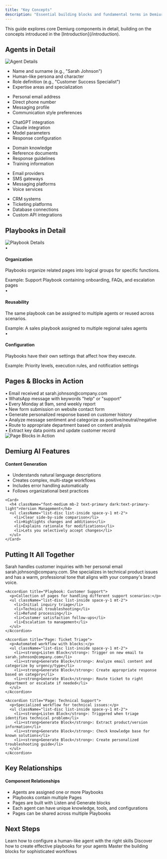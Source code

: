 ```yaml
---
title: "Key Concepts"
description: "Essential building blocks and fundamental terms in Demiurg"
---
```


<Note>
  This guide explores core Demiurg components in detail, building on the concepts introduced in the [Introduction](/introduction).
</Note>

## Agents in Detail

<Frame>
  <img src="/images/agent-detail.png" alt="Agent Details" className="rounded-lg" />
</Frame>

<Tabs>
  <Tab title="Identity">
    <CardGroup cols={2}>
      <Card title="Basic Information">
        <ul className="list-disc list-inside space-y-1 mt-2">
          <li>Name and surname (e.g., "Sarah Johnson")</li>
          <li>Human-like persona and character</li>
          <li>Role definition (e.g., "Customer Success Specialist")</li>
          <li>Expertise areas and specialization</li>
        </ul>
      </Card>
      <Card title="Communication">
        <ul className="list-disc list-inside space-y-1 mt-2">
          <li>Personal email address</li>
          <li>Direct phone number</li>
          <li>Messaging profile</li>
          <li>Communication style preferences</li>
        </ul>
      </Card>
    </CardGroup>
  </Tab>
  
  <Tab title="AI & Knowledge">
    <CardGroup cols={2}>
      <Card title="AI Tools">
        <ul className="list-disc list-inside space-y-1 mt-2">
          <li>ChatGPT integration</li>
          <li>Claude integration</li>
          <li>Model parameters</li>
          <li>Response configuration</li>
        </ul>
      </Card>
      <Card title="Knowledge Base">
        <ul className="list-disc list-inside space-y-1 mt-2">
          <li>Domain knowledge</li>
          <li>Reference documents</li>
          <li>Response guidelines</li>
          <li>Training information</li>
        </ul>
      </Card>
    </CardGroup>
  </Tab>
  
  <Tab title="Integrations">
    <CardGroup cols={2}>
      <Card title="Communication Tools">
        <ul className="list-disc list-inside space-y-1 mt-2">
          <li>Email providers</li>
          <li>SMS gateways</li>
          <li>Messaging platforms</li>
          <li>Voice services</li>
        </ul>
      </Card>
      <Card title="External Services">
        <ul className="list-disc list-inside space-y-1 mt-2">
          <li>CRM systems</li>
          <li>Ticketing platforms</li>
          <li>Database connections</li>
          <li>Custom API integrations</li>
        </ul>
      </Card>
    </CardGroup>
  </Tab>
</Tabs>

## Playbooks in Detail

<Frame>
  <img src="/images/playbook-detail.png" alt="Playbook Details" className="rounded-lg" />
</Frame>

<div className="grid grid-cols-1 md:grid-cols-3 gap-6 mb-6">
  <Card>
    <div className="flex items-center gap-2 mb-2">
      <span className="text-primary dark:text-primary-light">•</span>
      <h4 className="font-medium">Organization</h4>
    </div>
    <p className="text-sm mb-3">Playbooks organize related pages into logical groups for specific functions.</p>
    <div className="text-xs p-2 rounded bg-gray-100 dark:bg-gray-800">Example: Support Playbook containing onboarding, FAQs, and escalation pages</div>
  </Card>
  
  <Card>
    <div className="flex items-center gap-2 mb-2">
      <span className="text-primary dark:text-primary-light">•</span>
      <h4 className="font-medium">Reusability</h4>
    </div>
    <p className="text-sm mb-3">The same playbook can be assigned to multiple agents or reused across scenarios.</p>
    <div className="text-xs p-2 rounded bg-gray-100 dark:bg-gray-800">Example: A sales playbook assigned to multiple regional sales agents</div>
  </Card>
  
  <Card>
    <div className="flex items-center gap-2 mb-2">
      <span className="text-primary dark:text-primary-light">•</span>
      <h4 className="font-medium">Configuration</h4>
    </div>
    <p className="text-sm mb-3">Playbooks have their own settings that affect how they execute.</p>
    <div className="text-xs p-2 rounded bg-gray-100 dark:bg-gray-800">Example: Priority levels, execution rules, and notification settings</div>
  </Card>
</div>

## Pages & Blocks in Action

<CardGroup cols={2}>
  <Card title="Listen Block Examples">
    <div className="space-y-2">
      <div className="p-2 rounded bg-gray-100 dark:bg-gray-800 text-sm flex items-center">
        <span className="mr-2 text-primary dark:text-primary-light">•</span> Email received at sarah.johnson@company.com
      </div>
      <div className="p-2 rounded bg-gray-100 dark:bg-gray-800 text-sm flex items-center">
        <span className="mr-2 text-primary dark:text-primary-light">•</span> WhatsApp message with keywords "help" or "support"
      </div>
      <div className="p-2 rounded bg-gray-100 dark:bg-gray-800 text-sm flex items-center">
        <span className="mr-2 text-primary dark:text-primary-light">•</span> Every Monday at 9am, send weekly report
      </div>
      <div className="p-2 rounded bg-gray-100 dark:bg-gray-800 text-sm flex items-center">
        <span className="mr-2 text-primary dark:text-primary-light">•</span> New form submission on website contact form
      </div>
    </div>
  </Card>
  
  <Card title="Generate Block Examples">
    <div className="space-y-2">
      <div className="p-2 rounded bg-gray-100 dark:bg-gray-800 text-sm flex items-center">
        <span className="mr-2 text-primary dark:text-primary-light">•</span> Generate personalized response based on customer history
      </div>
      <div className="p-2 rounded bg-gray-100 dark:bg-gray-800 text-sm flex items-center">
        <span className="mr-2 text-primary dark:text-primary-light">•</span> Analyze message sentiment and categorize as positive/neutral/negative
      </div>
      <div className="p-2 rounded bg-gray-100 dark:bg-gray-800 text-sm flex items-center">
        <span className="mr-2 text-primary dark:text-primary-light">•</span> Route to appropriate department based on content analysis
      </div>
      <div className="p-2 rounded bg-gray-100 dark:bg-gray-800 text-sm flex items-center">
        <span className="mr-2 text-primary dark:text-primary-light">•</span> Extract key data points and update customer record
      </div>
    </div>
  </Card>
</CardGroup>

<Frame>
  <img src="/images/page-blocks.png" alt="Page Blocks in Action" className="rounded-lg" />
</Frame>

## Demiurg AI Features

<Card title="Advanced AI Capabilities">
  <CardGroup cols={2}>
    <Card>
      <h4 className="font-medium mb-2 text-primary dark:text-primary-light">Content Generation</h4>
      <ul className="list-disc list-inside space-y-1 mt-2">
        <li>Understands natural language descriptions</li>
        <li>Creates complex, multi-stage workflows</li>
        <li>Includes error handling automatically</li>
        <li>Follows organizational best practices</li>
      </ul>
    </Card>
    
    <Card>
      <h4 className="font-medium mb-2 text-primary dark:text-primary-light">Version Management</h4>
      <ul className="list-disc list-inside space-y-1 mt-2">
        <li>Clear side-by-side comparison</li>
        <li>Highlights changes and additions</li>
        <li>Explains rationale for modifications</li>
        <li>Lets you selectively accept changes</li>
      </ul>
    </Card>
  </CardGroup>
</Card>

## Putting It All Together

<Card title="Complete Example: Customer Support Solution">
  <div className="space-y-4">
    <Accordion title="Agent: Sarah Johnson, Customer Support Specialist">
      <p>Sarah handles customer inquiries with her personal email sarah.johnson@company.com. She specializes in technical product issues and has a warm, professional tone that aligns with your company's brand voice.</p>
    </Accordion>
    
    <Accordion title="Playbook: Customer Support">
      <p>Collection of pages for handling different support scenarios:</p>
      <ul className="list-disc list-inside space-y-1 mt-2">
        <li>Initial inquiry triage</li>
        <li>Technical troubleshooting</li>
        <li>Refund processing</li>
        <li>Customer satisfaction follow-ups</li>
        <li>Escalation to management</li>
      </ul>
    </Accordion>
    
    <Accordion title="Page: Ticket Triage">
      <p>Automated workflow with blocks:</p>
      <ul className="list-disc list-inside space-y-1 mt-2">
        <li><strong>Listen Block</strong>: Trigger on new email to sarah.johnson@company.com</li>
        <li><strong>Generate Block</strong>: Analyze email content and categorize by urgency/type</li>
        <li><strong>Generate Block</strong>: Create appropriate response based on category</li>
        <li><strong>Generate Block</strong>: Route ticket to right department or escalate if needed</li>
      </ul>
    </Accordion>
    
    <Accordion title="Page: Technical Support">
      <p>Specialized workflow for technical issues:</p>
      <ul className="list-disc list-inside space-y-1 mt-2">
        <li><strong>Listen Block</strong>: Triggered when triage identifies technical problem</li>
        <li><strong>Generate Block</strong>: Extract product/version information</li>
        <li><strong>Generate Block</strong>: Check knowledge base for known solutions</li>
        <li><strong>Generate Block</strong>: Create personalized troubleshooting guide</li>
      </ul>
    </Accordion>
  </div>
</Card>

## Key Relationships

<Info>
  <h4 className="font-medium mb-2">Component Relationships</h4>
  <ul className="list-disc list-inside space-y-1 mt-2">
    <li>Agents are assigned one or more Playbooks</li>
    <li>Playbooks contain multiple Pages</li>
    <li>Pages are built with Listen and Generate blocks</li>
    <li>Each agent can have unique knowledge, tools, and configurations</li>
    <li>Pages can be shared across multiple Playbooks</li>
  </ul>
</Info>

## Next Steps

<CardGroup cols={3}>
  <Card title="Create Your First Agent" icon="robot" href="/agents/configuration">
    Learn how to configure a human-like agent with the right skills
  </Card>
  
  <Card title="Build Playbooks" icon="copy" href="/playbooks/creating">
    Discover how to create effective playbooks for your agents
  </Card>
  
  <Card title="Design Pages" icon="wand-magic-sparkles" href="/pages/blocks">
    Master the building blocks for sophisticated workflows
  </Card>
</CardGroup>